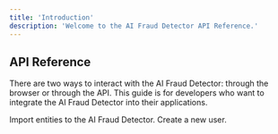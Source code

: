 ```yaml
---
title: 'Introduction'
description: 'Welcome to the AI Fraud Detector API Reference.'
---
```


## API Reference

There are two ways to interact with the AI Fraud Detector: through the browser or through the API. This guide is for developers who want to integrate the AI Fraud Detector into their applications.

<CardGroup cols={2}>
  <Card
    title="Import Entities"
    icon="upload"
    href="/api-reference/endpoint/import-entities"
  >
    Import entities to the AI Fraud Detector.
  </Card>
  <Card
    title="Create User"
    icon="user-plus"
    href="/api-reference/endpoint/create-user"
  >
    Create a new user.
  </Card>
</CardGroup>

